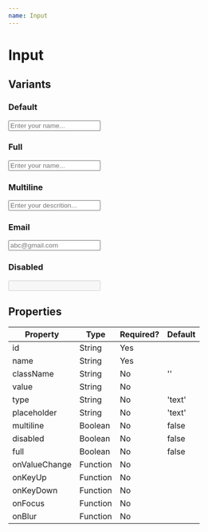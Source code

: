 ```yaml
---
name: Input
---
```


# Input


## Variants

### Default

<Playground>
    <Input
        id="name"
        name="name"
        placeholder="Enter your name..."
    />
</Playground>

### Full

<Playground>
    <Input
        id="name"
        name="name"
        placeholder="Enter your name..."
        full
    />
</Playground>

### Multiline

<Playground>
    <Input
        id="description"
        name="desription"
        placeholder="Enter your descrition..."
        multiline
    />
</Playground>

### Email

<Playground>
    <Input
        id="email"
        name="email"
        placeholder="abc@gmail.com"
        type="email"
    />
</Playground>

### Disabled

<Playground>
    <Input
        id="anotherinput"
        name="anotherinput"
        disabled
    />
</Playground>

## Properties

| Property    | Type           | Required? | Default |
|-------------|----------------|-----------|---------|
|id           |String          |Yes        |         |
|name         |String          |Yes        |         |
|className    |String          |No         |''       |
|value        |String          |No         |         |
|type         |String          |No         |'text'   |
|placeholder  |String          |No         |'text'   |
|multiline    |Boolean         |No         |false    |
|disabled     |Boolean         |No         |false    |
|full         |Boolean         |No         |false    |
|onValueChange|Function        |No         |         |
|onKeyUp      |Function        |No         |         |
|onKeyDown    |Function        |No         |         |
|onFocus      |Function        |No         |         |
|onBlur       |Function        |No         |         |